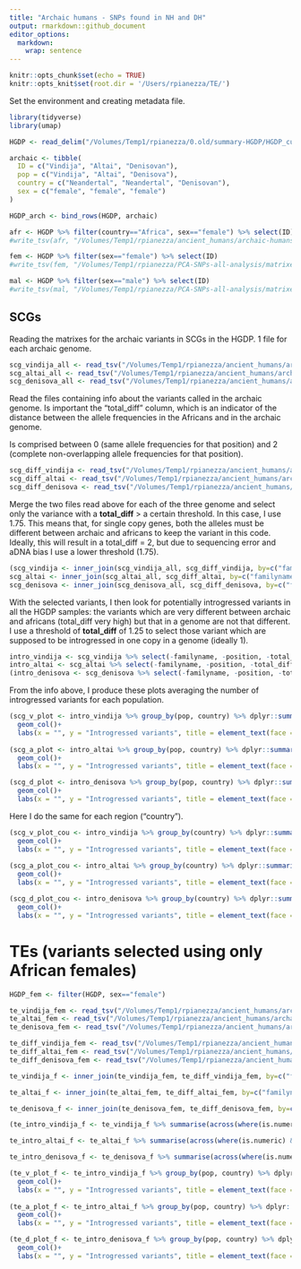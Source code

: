 ```yaml
---
title: "Archaic humans - SNPs found in NH and DH"
output: rmarkdown::github_document
editor_options: 
  markdown: 
    wrap: sentence
---
```


```r
knitr::opts_chunk$set(echo = TRUE)
knitr::opts_knit$set(root.dir = '/Users/rpianezza/TE/')
```

Set the environment and creating metadata file.
```r
library(tidyverse)
library(umap)

HGDP <- read_delim("/Volumes/Temp1/rpianezza/0.old/summary-HGDP/HGDP_cutoff_classified.tsv") %>% select(ID, sex, country, pop) %>% distinct()

archaic <- tibble(
  ID = c("Vindija", "Altai", "Denisovan"),
  pop = c("Vindija", "Altai", "Denisova"),
  country = c("Neandertal", "Neandertal", "Denisovan"),
  sex = c("female", "female", "female")
)

HGDP_arch <- bind_rows(HGDP, archaic)
```

```r
afr <- HGDP %>% filter(country=="Africa", sex=="female") %>% select(ID)
#write_tsv(afr, "/Volumes/Temp1/rpianezza/ancient_humans/archaic-humans/analysis/ID-Afr-females")

fem <- HGDP %>% filter(sex=="female") %>% select(ID)
#write_tsv(fem, "/Volumes/Temp1/rpianezza/PCA-SNPs-all-analysis/matrixes/females/females.IDs")

mal <- HGDP %>% filter(sex=="male") %>% select(ID)
#write_tsv(mal, "/Volumes/Temp1/rpianezza/PCA-SNPs-all-analysis/matrixes/females/males.IDs")
```

## SCGs

Reading the matrixes for the archaic variants in SCGs in the HGDP. 1 file for each archaic genome.
```r
scg_vindija_all <- read_tsv("/Volumes/Temp1/rpianezza/ancient_humans/archaic-humans/analysis/archaic-variants/scg/1k/vindija1k")
scg_altai_all <- read_tsv("/Volumes/Temp1/rpianezza/ancient_humans/archaic-humans/analysis/archaic-variants/scg/1k/altai1k")
scg_denisova_all <- read_tsv("/Volumes/Temp1/rpianezza/ancient_humans/archaic-humans/analysis/archaic-variants/scg/1k/denisova1k")
```

Read the files containing info about the variants called in the archaic genome. Is important the "total_diff" column, which is an indicator of the distance between the allele frequencies in the Africans and in the archaic genome.

Is comprised between 0 (same allele frequencies for that position) and 2 (complete non-overlapping allele frequencies for that position).

```r
scg_diff_vindija <- read_tsv("/Volumes/Temp1/rpianezza/ancient_humans/archaic-humans/analysis/archaic-variants/scg/1k/vindija1k_afr-arch") %>% select(familyname, position, total_diff)
scg_diff_altai <- read_tsv("/Volumes/Temp1/rpianezza/ancient_humans/archaic-humans/analysis/archaic-variants/scg/1k/altai1k_afr-arch") %>% select(familyname, position, total_diff)
scg_diff_denisova <- read_tsv("/Volumes/Temp1/rpianezza/ancient_humans/archaic-humans/analysis/archaic-variants/scg/1k/denisova1k_afr-arch") %>% select(familyname, position, total_diff)
```

Merge the two files read above for each of the three genome and select only the variance with a **total_diff** > a certain threshold. In this case, I use 1.75. This means that, for single copy genes, both the alleles must be different between archaic and africans to keep the variant in this code. Ideally, this will result in a total_diff = 2, but due to sequencing error and aDNA bias I use a lower threshold (1.75).

```r
(scg_vindija <- inner_join(scg_vindija_all, scg_diff_vindija, by=c("familyname", "position")) %>% filter(total_diff>1.75) %>% relocate(total_diff) %>% arrange(desc(total_diff)))
scg_altai <- inner_join(scg_altai_all, scg_diff_altai, by=c("familyname", "position")) %>% filter(total_diff>1.75) %>% relocate(total_diff) %>% arrange(desc(total_diff))
scg_denisova <- inner_join(scg_denisova_all, scg_diff_denisova, by=c("familyname", "position")) %>% filter(total_diff>1.75) %>% relocate(total_diff) %>% arrange(desc(total_diff))
```

With the selected variants, I then look for potentially introgressed variants in all the HGDP samples: the variants which are very different between archaic and africans (total_diff very high) but that in a genome are not that different. I use a threshold of **total_diff** of 1.25 to select those variant which are supposed to be introgressed in one copy in a genome (ideally 1).

```r
intro_vindija <- scg_vindija %>% select(-familyname, -position, -total_diff) %>% summarise_all(~sum(. <1.25, na.rm=TRUE)) %>% t() %>% as.data.frame() %>% rownames_to_column(var = "ID") %>% dplyr::rename("introgressed" = "V1") %>% as_tibble() %>% separate(ID, into=c("ID", "pop"), sep="-", remove=FALSE) %>% select(-pop) %>% inner_join(HGDP, by="ID")
intro_altai <- scg_altai %>% select(-familyname, -position, -total_diff) %>% summarise_all(~sum(. <1.25, na.rm=TRUE)) %>% t() %>% as.data.frame() %>% rownames_to_column(var = "ID") %>% dplyr::rename("introgressed" = "V1") %>% as_tibble() %>% separate(ID, into=c("ID", "pop"), sep="-", remove=FALSE) %>% select(-pop) %>% inner_join(HGDP, by="ID")
(intro_denisova <- scg_denisova %>% select(-familyname, -position, -total_diff) %>% summarise_all(~sum(. <1.25, na.rm=TRUE)) %>% t() %>% as.data.frame() %>% rownames_to_column(var = "ID") %>% dplyr::rename("introgressed" = "V1") %>% as_tibble() %>% separate(ID, into=c("ID", "pop"), sep="-", remove=FALSE) %>% select(-pop) %>% inner_join(HGDP, by="ID"))
```

From the info above, I produce these plots averaging the number of introgressed variants for each population.

```r
(scg_v_plot <- intro_vindija %>% group_by(pop, country) %>% dplyr::summarise(mean_intro = mean(introgressed)) %>% ggplot(aes(x = reorder(pop, -mean_intro), y=mean_intro, fill=country))+
  geom_col()+
  labs(x = "", y = "Introgressed variants", title = element_text(face = "bold", size = 14, "Introgressed variants from Vindija Neandertal found in SCGs")) + theme(axis.text.x = element_text(angle = 90, vjust = 0.5, hjust=1), legend.position = "bottom", plot.title = element_text(hjust = 0.5)))
  
(scg_a_plot <- intro_altai %>% group_by(pop, country) %>% dplyr::summarise(mean_intro = mean(introgressed)) %>% ggplot(aes(x = reorder(pop, -mean_intro), y=mean_intro, fill=country))+
  geom_col()+
  labs(x = "", y = "Introgressed variants", title = element_text(face = "bold", size = 14, "Introgressed variants from Altai Neandertal found in SCGs")) + theme(axis.text.x = element_text(angle = 90, vjust = 0.5, hjust=1), legend.position = "bottom", plot.title = element_text(hjust = 0.5)))

(scg_d_plot <- intro_denisova %>% group_by(pop, country) %>% dplyr::summarise(mean_intro = mean(introgressed)) %>% ggplot(aes(x = reorder(pop, -mean_intro), y=mean_intro, fill=country))+
  geom_col()+
  labs(x = "", y = "Introgressed variants", title = element_text(face = "bold", size = 14, "Introgressed variants from Denisovans found in SCGs")) + theme(axis.text.x = element_text(angle = 90, vjust = 0.5, hjust=1), legend.position = "bottom", plot.title = element_text(hjust = 0.5)))
```

Here I do the same for each region ("country").

```r
(scg_v_plot_cou <- intro_vindija %>% group_by(country) %>% dplyr::summarise(mean_intro = mean(introgressed)) %>% ggplot(aes(x = reorder(country, -mean_intro), y=mean_intro, fill=country))+
  geom_col()+
  labs(x = "", y = "Introgressed variants", title = element_text(face = "bold", size = 14, "Introgressed variants from Vindija Neandertal found in SCGs")) + theme(axis.text.x = element_text(angle = 90, vjust = 0.5, hjust=1), legend.position = "bottom", plot.title = element_text(hjust = 0.5)))
  
(scg_a_plot_cou <- intro_altai %>% group_by(country) %>% dplyr::summarise(mean_intro = mean(introgressed)) %>% ggplot(aes(x = reorder(country, -mean_intro), y=mean_intro, fill=country))+
  geom_col()+
  labs(x = "", y = "Introgressed variants", title = element_text(face = "bold", size = 14, "Introgressed variants from Altai Neandertal found in SCGs")) + theme(axis.text.x = element_text(angle = 90, vjust = 0.5, hjust=1), legend.position = "bottom", plot.title = element_text(hjust = 0.5)))

(scg_d_plot_cou <- intro_denisova %>% group_by(country) %>% dplyr::summarise(mean_intro = mean(introgressed)) %>% ggplot(aes(x = reorder(country, -mean_intro), y=mean_intro, fill=country))+
  geom_col()+
  labs(x = "", y = "Introgressed variants", title = element_text(face = "bold", size = 14, "Introgressed variants from Denisovans found in SCGs")) + theme(axis.text.x = element_text(angle = 90, vjust = 0.5, hjust=1), legend.position = "bottom", plot.title = element_text(hjust = 0.5)))
```

# TEs (variants selected using only African females)

```r
HGDP_fem <- filter(HGDP, sex=="female")
```

```r
te_vindija_fem <- read_tsv("/Volumes/Temp1/rpianezza/ancient_humans/archaic-humans/analysis/archaic-variants/te/1k/vindija1k-fem")
te_altai_fem <- read_tsv("/Volumes/Temp1/rpianezza/ancient_humans/archaic-humans/analysis/archaic-variants/te/1k/altai1k-fem")
te_denisova_fem <- read_tsv("/Volumes/Temp1/rpianezza/ancient_humans/archaic-humans/analysis/archaic-variants/te/1k/denisova1k-fem")
```

```r
te_diff_vindija_fem <- read_tsv("/Volumes/Temp1/rpianezza/ancient_humans/archaic-humans/analysis/archaic-variants/te/1k/vindija1k-fem_afr-arch") %>% select(familyname, position, total_diff)
te_diff_altai_fem <- read_tsv("/Volumes/Temp1/rpianezza/ancient_humans/archaic-humans/analysis/archaic-variants/te/1k/altai1k-fem_afr-arch") %>% select(familyname, position, total_diff)
te_diff_denisova_fem <- read_tsv("/Volumes/Temp1/rpianezza/ancient_humans/archaic-humans/analysis/archaic-variants/te/1k/denisova1k-fem_afr-arch") %>% select(familyname, position, total_diff)
```

```r
te_vindija_f <- inner_join(te_vindija_fem, te_diff_vindija_fem, by=c("familyname", "position")) %>% filter(total_diff>0.5) %>% relocate(total_diff) %>% arrange(desc(total_diff))

te_altai_f <- inner_join(te_altai_fem, te_diff_altai_fem, by=c("familyname", "position")) %>% filter(total_diff>1) %>% relocate(total_diff) %>% arrange(desc(total_diff))

te_denisova_f <- inner_join(te_denisova_fem, te_diff_denisova_fem, by=c("familyname", "position")) %>% filter(total_diff>0.5) %>% relocate(total_diff) %>% arrange(desc(total_diff))
```

```r
(te_intro_vindija_f <- te_vindija_f %>% summarise(across(where(is.numeric) & !contains("total_diff"), ~ sum(total_diff - . > 0.25, na.rm = TRUE))) %>% t() %>% as.data.frame() %>% rownames_to_column(var = "ID") %>% dplyr::rename("introgressed" = "V1") %>% as_tibble() %>% separate(ID, into=c("ID", "pop"), sep="-", remove=FALSE) %>% select(-pop) %>% inner_join(HGDP_fem, by="ID"))

te_intro_altai_f <- te_altai_f %>% summarise(across(where(is.numeric) & !contains("total_diff"), ~ sum(total_diff - . > 0.25, na.rm = TRUE))) %>% t() %>% as.data.frame() %>% rownames_to_column(var = "ID") %>% dplyr::rename("introgressed" = "V1") %>% as_tibble() %>% separate(ID, into=c("ID", "pop"), sep="-", remove=FALSE) %>% select(-pop) %>% inner_join(HGDP_fem, by="ID")

te_intro_denisova_f <- te_denisova_f %>% summarise(across(where(is.numeric) & !contains("total_diff"), ~ sum(total_diff - . > 0.25, na.rm = TRUE))) %>% t() %>% as.data.frame() %>% rownames_to_column(var = "ID") %>% dplyr::rename("introgressed" = "V1") %>% as_tibble() %>% separate(ID, into=c("ID", "pop"), sep="-", remove=FALSE) %>% select(-pop) %>% inner_join(HGDP_fem, by="ID")
```

```r
(te_v_plot_f <- te_intro_vindija_f %>% group_by(pop, country) %>% dplyr::summarise(mean_intro = mean(introgressed)) %>% ggplot(aes(x = reorder(pop, -mean_intro), y=mean_intro, fill=country))+
  geom_col()+
  labs(x = "", y = "Introgressed variants", title = element_text(face = "bold", size = 14, "Introgressed variants from Vindija Neandertal found in RepSeq")) + theme(axis.text.x = element_text(angle = 90, vjust = 0.5, hjust=1), legend.position = "bottom", plot.title = element_text(hjust = 0.5)))
  
(te_a_plot_f <- te_intro_altai_f %>% group_by(pop, country) %>% dplyr::summarise(mean_intro = mean(introgressed)) %>% ggplot(aes(x = reorder(pop, -mean_intro), y=mean_intro, fill=country))+
  geom_col()+
  labs(x = "", y = "Introgressed variants", title = element_text(face = "bold", size = 14, "Introgressed variants from Altai Neandertal found in ReqSeq")) + theme(axis.text.x = element_text(angle = 90, vjust = 0.5, hjust=1), legend.position = "bottom", plot.title = element_text(hjust = 0.5)))

(te_d_plot_f <- te_intro_denisova_f %>% group_by(pop, country) %>% dplyr::summarise(mean_intro = mean(introgressed)) %>% ggplot(aes(x = reorder(pop, -mean_intro), y=mean_intro, fill=country))+
  geom_col()+
  labs(x = "", y = "Introgressed variants", title = element_text(face = "bold", size = 14, "Introgressed variants from Denisovans found in RepSeq")) + theme(axis.text.x = element_text(angle = 90, vjust = 0.5, hjust=1), legend.position = "bottom", plot.title = element_text(hjust = 0.5)))
```




